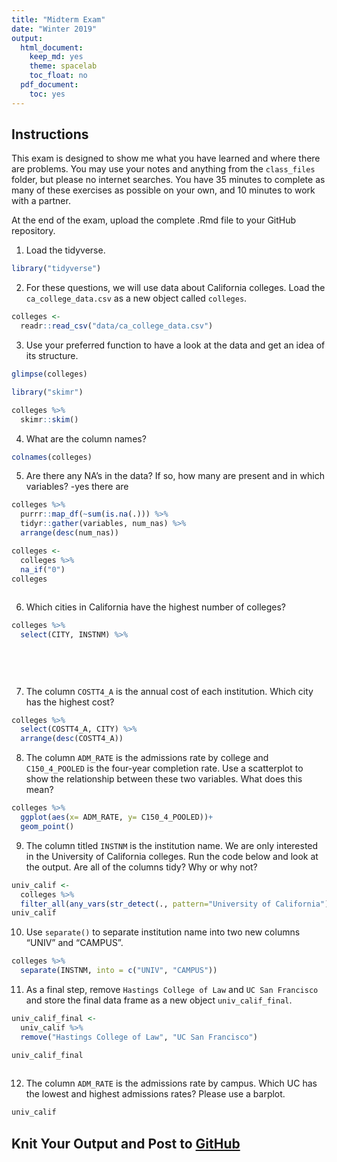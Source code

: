 ```yaml
---
title: "Midterm Exam"
date: "Winter 2019"
output:
  html_document:
    keep_md: yes
    theme: spacelab
    toc_float: no
  pdf_document:
    toc: yes
---
```


## Instructions
This exam is designed to show me what you have learned and where there are problems. You may use your notes and anything from the `class_files` folder, but please no internet searches. You have 35 minutes to complete as many of these exercises as possible on your own, and 10 minutes to work with a partner.  

At the end of the exam, upload the complete .Rmd file to your GitHub repository.  

1. Load the tidyverse.
```r
library("tidyverse")
```


2. For these questions, we will use data about California colleges. Load the `ca_college_data.csv` as a new object called `colleges`.

```r
colleges <- 
  readr::read_csv("data/ca_college_data.csv")
```



3. Use your preferred function to have a look at the data and get an idea of its structure.
```r
glimpse(colleges)
```
```r
library("skimr")
```

```r
colleges %>% 
  skimr::skim()
```



4. What are the column names?


```r
colnames(colleges)
```




5. Are there any NA's in the data? If so, how many are present and in which variables? -yes there are

```r
colleges %>% 
  purrr::map_df(~sum(is.na(.))) %>% 
  tidyr::gather(variables, num_nas) %>% 
  arrange(desc(num_nas))
```

```r
colleges <- 
  colleges %>% 
  na_if("0")
colleges
  
```



6. Which cities in California have the highest number of colleges?
```r
colleges %>% 
  select(CITY, INSTNM) %>% 
  
  
  
  
```



7. The column `COSTT4_A` is the annual cost of each institution. Which city has the highest cost?
```r
colleges %>% 
  select(COSTT4_A, CITY) %>% 
  arrange(desc(COSTT4_A))
```



8. The column `ADM_RATE` is the admissions rate by college and `C150_4_POOLED` is the four-year completion rate. Use a scatterplot to show the relationship between these two variables. What does this mean?
```r
colleges %>% 
  ggplot(aes(x= ADM_RATE, y= C150_4_POOLED))+
  geom_point()
```



9. The column titled `INSTNM` is the institution name. We are only interested in the University of California colleges. Run the code below and look at the output. Are all of the columns tidy? Why or why not?
```r
univ_calif <- 
  colleges %>% 
  filter_all(any_vars(str_detect(., pattern="University of California")))
univ_calif
```



10. Use `separate()` to separate institution name into two new columns "UNIV" and "CAMPUS".
```r
colleges %>% 
  separate(INSTNM, into = c("UNIV", "CAMPUS"))
```



11. As a final step, remove `Hastings College of Law` and `UC San Francisco` and store the final data frame as a new object `univ_calif_final`.
```r
univ_calif_final <-
  univ_calif %>% 
  remove("Hastings College of Law", "UC San Francisco")

univ_calif_final
  
```



12. The column `ADM_RATE` is the admissions rate by campus. Which UC has the lowest and highest admissions rates? Please use a barplot.
```r
univ_calif
```



## Knit Your Output and Post to [GitHub](https://github.com/FRS417-DataScienceBiologists)